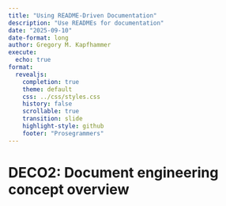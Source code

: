 ```yaml
---
title: "Using README-Driven Documentation"
description: "Use READMEs for documentation"
date: "2025-09-10"
date-format: long
author: Gregory M. Kapfhammer
execute:
  echo: true
format:
  revealjs:
    completion: true
    theme: default
    css: ../css/styles.css
    history: false
    scrollable: true
    transition: slide
    highlight-style: github
    footer: "Prosegrammers"
---
```


# DECO2: Document engineering concept overview
